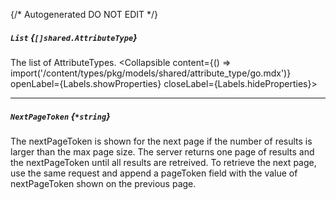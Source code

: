 {/* Autogenerated DO NOT EDIT  */}

##### `List` *{`[]shared.AttributeType`}*
The list of AttributeTypes.
<Collapsible content={() => import('/content/types/pkg/models/shared/attribute_type/go.mdx')} openLabel={Labels.showProperties} closeLabel={Labels.hideProperties}>
</Collapsible>

---
##### `NextPageToken` *{`*string`}*
The nextPageToken is shown for the next page if the number of results is larger than the max page size.
 The server returns one page of results and the nextPageToken until all results are retreived.
 To retrieve the next page, use the same request and append a pageToken field with the value of nextPageToken shown on the previous page.



